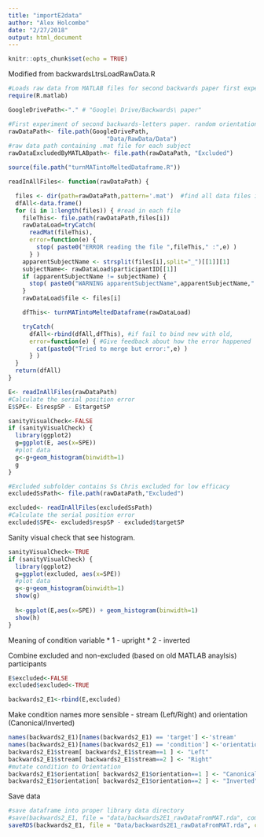 ```yaml
---
title: "importE2data"
author: "Alex Holcombe"
date: "2/27/2018"
output: html_document
---
```


```r
knitr::opts_chunk$set(echo = TRUE)
```

Modified from backwardsLtrsLoadRawData.R

```r

#Loads raw data from MATLAB files for second backwards paper first experiment
require(R.matlab)

GoogleDrivePath<-"." # "Google\ Drive/Backwards\ paper"

#First experiment of second backwards-letters paper. random orientation each trial.
rawDataPath<- file.path(GoogleDrivePath,
                            "Data/RawData/Data")
#raw data path containing .mat file for each subject
rawDataExcludedByMATLABpath<- file.path(rawDataPath, "Excluded")

source(file.path("turnMATintoMeltedDataframe.R"))

readInAllFiles<- function(rawDataPath) {

  files <- dir(path=rawDataPath,pattern='.mat')  #find all data files in this directory
  dfAll<-data.frame()
  for (i in 1:length(files)) { #read in each file
    fileThis<- file.path(rawDataPath,files[i])
    rawDataLoad=tryCatch(
      readMat(fileThis),
      error=function(e) {
        stop( paste0("ERROR reading the file ",fileThis," :",e) )
      } )
    apparentSubjectName <- strsplit(files[i],split="_")[[1]][1]
    subjectName<- rawDataLoad$participantID[[1]]
    if (apparentSubjectName != subjectName) {
      stop( paste0("WARNING apparentSubjectName",apparentSubjectName," from filename does not match subjectName in data structure",subjectName) )
    }
    rawDataLoad$file <- files[i]

    dfThis<- turnMATintoMeltedDataframe(rawDataLoad)

    tryCatch(
      dfAll<-rbind(dfAll,dfThis), #if fail to bind new with old,
      error=function(e) { #Give feedback about how the error happened
        cat(paste0("Tried to merge but error:",e) )
      } )
  }
  return(dfAll)
}
```

```r

E<- readInAllFiles(rawDataPath)
#Calculate the serial position error
E$SPE<- E$respSP - E$targetSP

sanityVisualCheck<-FALSE
if (sanityVisualCheck) {
  library(ggplot2)
  g=ggplot(E, aes(x=SPE))
  #plot data
  g<-g+geom_histogram(binwidth=1)
  g
}

#Excluded subfolder contains Ss Chris excluded for low efficacy
excludedSsPath<- file.path(rawDataPath,"Excluded")

excluded<- readInAllFiles(excludedSsPath)
#Calculate the serial position error
excluded$SPE<- excluded$respSP - excluded$targetSP
```

Sanity visual check that see histogram.
```r

sanityVisualCheck<-TRUE
if (sanityVisualCheck) {
  library(ggplot2)
  g=ggplot(excluded, aes(x=SPE))
  #plot data
  g<-g+geom_histogram(binwidth=1)
  show(g)
  
  h<-ggplot(E,aes(x=SPE)) + geom_histogram(binwidth=1)
  show(h)
}

```

Meaning of condition variable
* 1 - upright
* 2 - inverted

Combine excluded and non-excluded (based on old MATLAB anaylsis) participants
```r

E$excluded<-FALSE
excluded$excluded<-TRUE

backwards2_E1<-rbind(E,excluded)

```

Make condition names more sensible - stream (Left/Right) and orientation (Canonical/Inverted)
```r
names(backwards2_E1)[names(backwards2_E1) == 'target'] <-'stream'
names(backwards2_E1)[names(backwards2_E1) == 'condition'] <-'orientation'
backwards2_E1$stream[ backwards2_E1$stream==1 ] <- "Left"
backwards2_E1$stream[ backwards2_E1$stream==2 ] <- "Right"
#mutate condition to Orientation
backwards2_E1$orientation[ backwards2_E1$orientation==1 ] <- "Canonical"
backwards2_E1$orientation[ backwards2_E1$orientation==2 ] <- "Inverted"

```

Save data
```r
#save dataframe into proper library data directory
#save(backwards2_E1, file = "data/backwards2E1_rawDataFromMAT.rda", compress="bzip2")
saveRDS(backwards2_E1, file = "Data/backwards2E1_rawDataFromMAT.rda", compress="bzip2")
```

